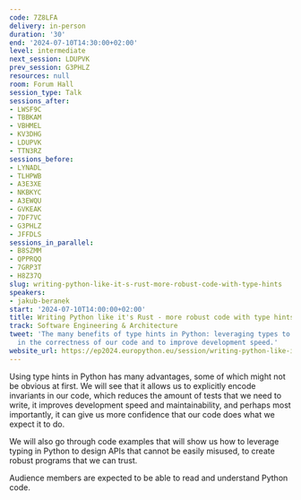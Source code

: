 ```yaml
---
code: 7Z8LFA
delivery: in-person
duration: '30'
end: '2024-07-10T14:30:00+02:00'
level: intermediate
next_session: LDUPVK
prev_session: G3PHLZ
resources: null
room: Forum Hall
session_type: Talk
sessions_after:
- LWSF9C
- TBBKAM
- VBHMEL
- KV3DHG
- LDUPVK
- TTN3RZ
sessions_before:
- LYNADL
- TLHPWB
- A3E3XE
- NKBKYC
- A3EWQU
- GVKEAK
- 7DF7VC
- G3PHLZ
- JFFDLS
sessions_in_parallel:
- B8SZMM
- QPPRQQ
- 7GRP3T
- H8Z37Q
slug: writing-python-like-it-s-rust-more-robust-code-with-type-hints
speakers:
- jakub-beranek
start: '2024-07-10T14:00:00+02:00'
title: Writing Python like it's Rust - more robust code with type hints
track: Software Engineering & Architecture
tweet: 'The many benefits of type hints in Python: leveraging types to gain more confidence
  in the correctness of our code and to improve development speed.'
website_url: https://ep2024.europython.eu/session/writing-python-like-it-s-rust-more-robust-code-with-type-hints
---
```


Using type hints in Python has many advantages, some of which might not be obvious at first. We will see that it allows us to explicitly encode invariants in our code, which reduces the amount of tests that we need to write, it improves development speed and maintainability, and perhaps most importantly, it can give us more confidence that our code does what we expect it to do.

We will also go through code examples that will show us how to leverage typing in Python to design APIs that cannot be easily misused, to create robust programs that we can trust.

Audience members are expected to be able to read and understand Python code.
